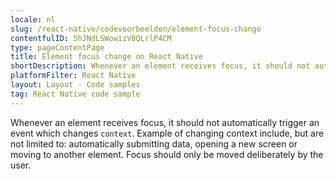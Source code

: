 ```yaml
---
locale: nl
slug: /react-native/codevoorbeelden/element-focus-change
contentfulID: 5hJNdLSWowizV8QLrlP4CM
type: pageContentPage
title: Element focus change on React Native
shortDescription: Whenever an element receives focus, it should not automatically trigger an event which changes context.
platformFilter: React Native
layout: Layout - Code samples
tag: React Native code sample
---
```


Whenever an element receives focus, it should not automatically trigger an event which changes `context`. Example of changing context include, but are not limited to: automatically submitting data, opening a new screen or moving to another element. Focus should only be moved deliberately by the user.

<CodeSample id="element-focus" locale="nl" platform="react native"/>